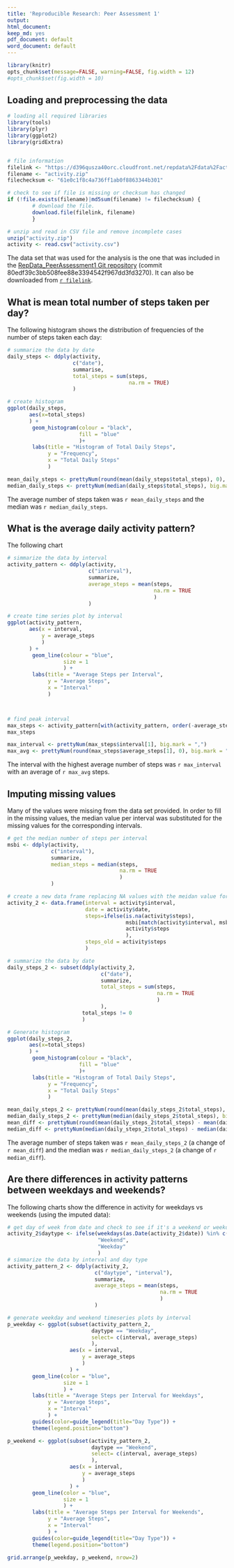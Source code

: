 ```yaml
---
title: 'Reproducible Research: Peer Assessment 1'
output:
html_document:
keep_md: yes
pdf_document: default
word_document: default
---
```


```r
library(knitr)
opts_chunk$set(message=FALSE, warning=FALSE, fig.width = 12)
#opts_chunk$set(fig.width = 10)
```

## Loading and preprocessing the data
```r
# loading all required libraries
library(tools)
library(plyr)
library(ggplot2)
library(gridExtra)


# file information
filelink <- "https://d396qusza40orc.cloudfront.net/repdata%2Fdata%2Factivity.zip"
filename <- "activity.zip"
filechecksum <- "61e0c1f8c4a736ff1ab0f8863344b301"

# check to see if file is missing or checksum has changed 
if (!file.exists(filename)|md5sum(filename) != filechecksum) {
        # download the file.
        download.file(filelink, filename)
        }         

# unzip and read in CSV file and remove incomplete cases
unzip("activity.zip")
activity <- read.csv("activity.csv")
```
The data set that was used for the analysis is the one that was included in the [RepData_PeerAssessment1 Git repository](https://github.com/rdpeng/RepData_PeerAssessment1) (commit 80edf39c3bb508fee88e3394542f967dd3fd3270).  It can also be downloaded from [`r filelink`](`r filelink`).

## What is mean total number of steps taken per day?
The following histogram shows the distribution of frequencies of the number of steps taken each day:
```r
# summarize the data by date
daily_steps <- ddply(activity,
                     c("date"),
                     summarise,
                     total_steps = sum(steps,
                                       na.rm = TRUE)
                     )

# create histogram
ggplot(daily_steps, 
       aes(x=total_steps)
       ) +
        geom_histogram(colour = "black",
                       fill = "blue"
                       )+ 
        labs(title = "Histogram of Total Daily Steps", 
             y = "Frequency",
             x = "Total Daily Steps"
             )

```

```r
mean_daily_steps <- prettyNum(round(mean(daily_steps$total_steps), 0), big.mark = ",")
median_daily_steps <- prettyNum(median(daily_steps$total_steps), big.mark = ",")
```

The average number of steps taken was `r mean_daily_steps` and the median was `r median_daily_steps`.

## What is the average daily activity pattern?
The following chart
```r
# simmarize the data by interval
activity_pattern <- ddply(activity,
                          c("interval"),
                          summarize,
                          average_steps = mean(steps,
                                               na.rm = TRUE
                                               )
                          )

# create time series plot by interval
ggplot(activity_pattern,
       aes(x = interval,
           y = average_steps
           )
       ) +
        geom_line(colour = "blue",
                  size = 1
                  ) + 
        labs(title = "Average Steps per Interval", 
             y = "Average Steps",
             x = "Interval"
             ) 



# find peak interval
max_steps <- activity_pattern[with(activity_pattern, order(-average_steps)),][1,]
max_steps
```

```r
max_interval <- prettyNum(max_steps$interval[1], big.mark = ",")
max_avg <- prettyNum(round(max_steps$average_steps[1], 0), big.mark = ",")
```


The interval with the highest average number of steps was `r max_interval` with an average of `r max_avg` steps.

## Imputing missing values
Many of the values were missing from the data set provided.  In order to fill in the missing values, the median value per interval was substituted for the missing values for the corresponding intervals.
```r
# get the median number of steps per interval
msbi <- ddply(activity,
              c("interval"),
              summarize,
              median_steps = median(steps,
                                    na.rm = TRUE
                                    )
              )

# create a new data frame replacing NA values with the meidan value for that interval
activity_2 <- data.frame(interval = activity$interval,
                         date = activity$date, 
                         steps=ifelse(is.na(activity$steps), 
                                      msbi[match(activity$interval, msbi$interval), 2],
                                      activity$steps
                                      ), 
                         steps_old = activity$steps
                         )

# summarize the data by date
daily_steps_2 <- subset(ddply(activity_2, 
                              c("date"),
                              summarize, 
                              total_steps = sum(steps,
                                                na.rm = TRUE
                                                )
                              ),
                        total_steps != 0
                        )

# Generate histogram
ggplot(daily_steps_2, 
       aes(x=total_steps)
       ) +
        geom_histogram(colour = "black",
                       fill = "blue"
                       )+ 
        labs(title = "Histogram of Total Daily Steps", 
             y = "Frequency",
             x = "Total Daily Steps"
             )

```

```r
mean_daily_steps_2 <- prettyNum(round(mean(daily_steps_2$total_steps), 0), big.mark = ",")
median_daily_steps_2 <- prettyNum(median(daily_steps_2$total_steps), big.mark = ",")
mean_diff <- prettyNum(round(mean(daily_steps_2$total_steps) - mean(daily_steps$total_steps), 0), big.mark = ",")
median_diff <- prettyNum(median(daily_steps_2$total_steps) - median(daily_steps$total_steps), big.mark = ",")
```
The average number of steps taken was `r mean_daily_steps_2` (a change of `r mean_diff`) and the median was `r median_daily_steps_2` (a change of `r median_diff`).

## Are there differences in activity patterns between weekdays and weekends?
The following charts show the difference in activity for weekdays vs weekends (using the imputed data):
```r
# get day of week from date and check to see if it's a weekend or weekday
activity_2$daytype <- ifelse(weekdays(as.Date(activity_2$date)) %in% c("Saturday","Sunday"),
                             "Weekend", 
                             "Weekday"
                             )
# simmarize the data by interval and day type
activity_pattern_2 <- ddply(activity_2,
                            c("daytype", "interval"),
                            summarize,
                            average_steps = mean(steps,
                                                 na.rm = TRUE
                                                 )
                            )

# generate weekday and weekend timeseries plots by interval
p_weekday <- ggplot(subset(activity_pattern_2, 
                           daytype == "Weekday", 
                           select= c(interval, average_steps)
                           ),
                    aes(x = interval,
                        y = average_steps
                        )
                    ) +
        geom_line(color = "blue",
                  size = 1
                  ) + 
        labs(title = "Average Steps per Interval for Weekdays", 
             y = "Average Steps",
             x = "Interval"
             ) +
        guides(color=guide_legend(title="Day Type")) +
        theme(legend.position="bottom")

p_weekend <- ggplot(subset(activity_pattern_2, 
                           daytype == "Weekend", 
                           select= c(interval, average_steps)
                           ),
                    aes(x = interval,
                        y = average_steps
                        )
                    ) +
        geom_line(color = "blue",
                  size = 1
                  ) + 
        labs(title = "Average Steps per Interval for Weekends", 
             y = "Average Steps",
             x = "Interval"
             ) +
        guides(color=guide_legend(title="Day Type")) +
        theme(legend.position="bottom")

grid.arrange(p_weekday, p_weekend, nrow=2)
```
